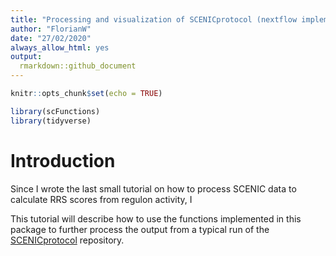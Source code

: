 ```yaml
---
title: "Processing and visualization of SCENICprotocol (nextflow implementation) results in R"
author: "FlorianW"
date: "27/02/2020"
always_allow_html: yes
output: 
  rmarkdown::github_document
---
```


```r
knitr::opts_chunk$set(echo = TRUE)
```


```r
library(scFunctions)
library(tidyverse)
```


# Introduction 

Since I wrote the last small tutorial on how to process SCENIC data to calculate RRS scores from regulon activity, I 

This tutorial will describe how to use the functions implemented in this package to further process the output from a typical run of the [SCENICprotocol](https://github.com/aertslab/SCENIC) repository. 
